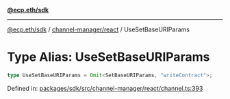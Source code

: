 [**@ecp.eth/sdk**](../../../index.mdx)

***

[@ecp.eth/sdk](/sdk-reference/index.mdx) / [channel-manager/react](/sdk-reference/channel-manager/react/index.mdx) / UseSetBaseURIParams

# Type Alias: UseSetBaseURIParams

```ts
type UseSetBaseURIParams = Omit<SetBaseURIParams, "writeContract">;
```

Defined in: [packages/sdk/src/channel-manager/react/channel.ts:393](https://github.com/ecp-eth/comments-monorepo/blob/main/packages/sdk/src/channel-manager/react/channel.ts#L393)
